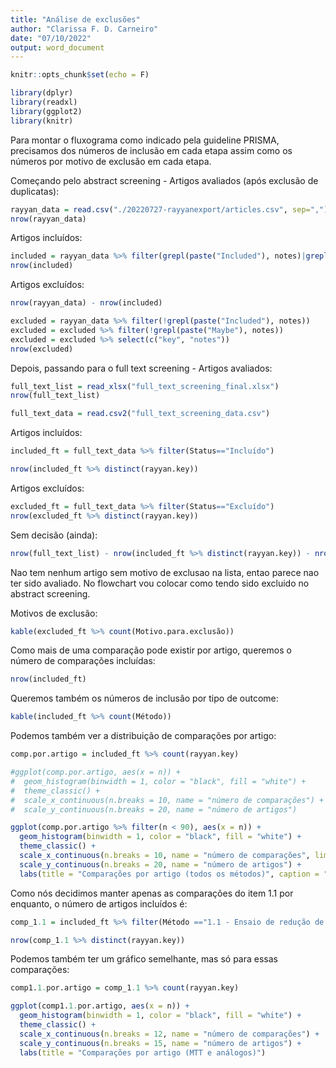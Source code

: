 ```yaml
---
title: "Análise de exclusões"
author: "Clarissa F. D. Carneiro"
date: "07/10/2022"
output: word_document
---
```


```r
knitr::opts_chunk$set(echo = F)
```

```r
library(dplyr)
library(readxl)
library(ggplot2)
library(knitr)
```

Para montar o fluxograma como indicado pela guideline PRISMA, precisamos dos números de inclusão em cada etapa assim como os números por motivo de exclusão em cada etapa.

Começando pelo abstract screening -
Artigos avaliados (após exclusão de duplicatas):
```r
rayyan_data = read.csv("./20220727-rayyanexport/articles.csv", sep=",")
nrow(rayyan_data)
```

Artigos incluídos:
```r
included = rayyan_data %>% filter(grepl(paste("Included"), notes)|grepl(paste("Maybe"), notes))
nrow(included)
```

Artigos excluídos:
```r
nrow(rayyan_data) - nrow(included)

excluded = rayyan_data %>% filter(!grepl(paste("Included"), notes))
excluded = excluded %>% filter(!grepl(paste("Maybe"), notes))
excluded = excluded %>% select(c("key", "notes"))
nrow(excluded)
```

Depois, passando para o full text screening - 
Artigos avaliados:
```r
full_text_list = read_xlsx("full_text_screening_final.xlsx")
nrow(full_text_list)
```

```r
full_text_data = read.csv2("full_text_screening_data.csv")
```

Artigos incluídos:
```r
included_ft = full_text_data %>% filter(Status=="Incluído") 

nrow(included_ft %>% distinct(rayyan.key))
```
Artigos excluídos:
```r
excluded_ft = full_text_data %>% filter(Status=="Excluído") 
nrow(excluded_ft %>% distinct(rayyan.key))
```

Sem decisão (ainda):
```r
nrow(full_text_list) - nrow(included_ft %>% distinct(rayyan.key)) - nrow(excluded_ft %>% distinct(rayyan.key))
```
Nao tem nenhum artigo sem motivo de exclusao na lista, entao parece nao ter sido avaliado. No flowchart vou colocar como tendo sido excluido no abstract screening.

Motivos de exclusão:
```r
kable(excluded_ft %>% count(Motivo.para.exclusão))
```


Como mais de uma comparação pode existir por artigo, queremos o número de comparações incluídas:
```r
nrow(included_ft)
```

Queremos também os números de inclusão por tipo de outcome:
```r
kable(included_ft %>% count(Método))
```

Podemos também ver a distribuição de comparações por artigo:
```r
comp.por.artigo = included_ft %>% count(rayyan.key)

#ggplot(comp.por.artigo, aes(x = n)) +
#  geom_histogram(binwidth = 1, color = "black", fill = "white") +
#  theme_classic() +
#  scale_x_continuous(n.breaks = 10, name = "número de comparações") +
#  scale_y_continuous(n.breaks = 20, name = "número de artigos")

ggplot(comp.por.artigo %>% filter(n < 90), aes(x = n)) +
  geom_histogram(binwidth = 1, color = "black", fill = "white") +
  theme_classic() +
  scale_x_continuous(n.breaks = 10, name = "número de comparações", limits = c(0,40)) +
  scale_y_continuous(n.breaks = 20, name = "número de artigos") +
  labs(title = "Comparações por artigo (todos os métodos)", caption = "OBS: 1 artigo com 98 comparações foi cortado do gráfico para melhor visualização")
```

Como nós decidimos manter apenas as comparações do item 1.1 por enquanto, o número de artigos incluídos é:
```r
comp_1.1 = included_ft %>% filter(Método =="1.1 - Ensaio de redução de MTT e análogos")

nrow(comp_1.1 %>% distinct(rayyan.key))
```

Podemos também ter um gráfico semelhante, mas só para essas comparações:
```r
comp1.1.por.artigo = comp_1.1 %>% count(rayyan.key)

ggplot(comp1.1.por.artigo, aes(x = n)) +
  geom_histogram(binwidth = 1, color = "black", fill = "white") +
  theme_classic() +
  scale_x_continuous(n.breaks = 12, name = "número de comparações") +
  scale_y_continuous(n.breaks = 15, name = "número de artigos") +
  labs(title = "Comparações por artigo (MTT e análogos)")
```